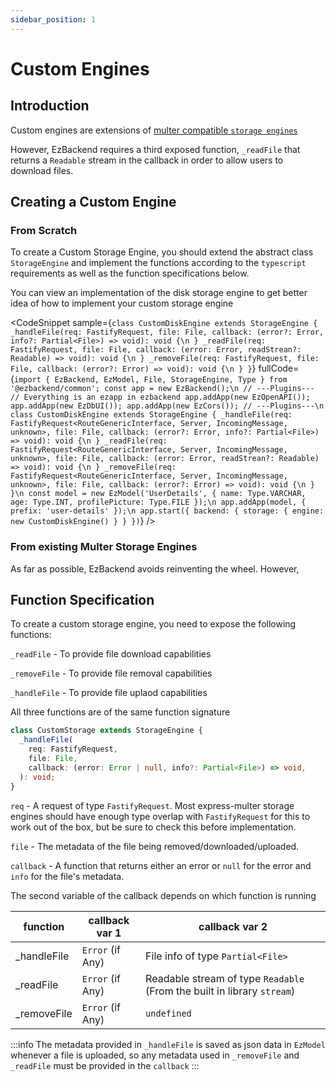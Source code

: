 ```yaml
---
sidebar_position: 1
---
```

# Custom Engines


## Introduction

Custom engines are extensions of [multer compatible `storage engines`](https://github.com/expressjs/multer/blob/master/StorageEngine.md)

However, EzBackend requires a third exposed function, `_readFile` that returns a `Readable` stream in the callback in order to allow users to download files.

## Creating a Custom Engine

### From Scratch

To create a Custom Storage Engine, you should extend the abstract class `StorageEngine` and implement the functions according to the `typescript` requirements as well as the function specifications below.

<!-- TODO: Provide link to actual storage engine implementation after merged into next/master -->

You can view an implementation of the disk storage engine to get better idea of how to implement your custom storage engine

<CodeSnippet
  sample={`class CustomDiskEngine extends StorageEngine {
  _handleFile(req: FastifyRequest, file: File, callback: (error?: Error, info?: Partial<File>) => void): void {\n
  }
  _readFile(req: FastifyRequest, file: File, callback: (error: Error, readStrean?: Readable) => void): void {\n
  }
  _removeFile(req: FastifyRequest, file: File, callback: (error?: Error) => void): void {\n
  }
}`}
  fullCode={`import { EzBackend, EzModel, File, StorageEngine, Type } from '@ezbackend/common';
const app = new EzBackend();\n
// ---Plugins---
// Everything is an ezapp in ezbackend
app.addApp(new EzOpenAPI());
app.addApp(new EzDbUI());
app.addApp(new EzCors());
// ---Plugins---\n
class CustomDiskEngine extends StorageEngine {
  _handleFile(req: FastifyRequest<RouteGenericInterface, Server, IncomingMessage, unknown>, file: File, callback: (error?: Error, info?: Partial<File>) => void): void {\n
  }
  _readFile(req: FastifyRequest<RouteGenericInterface, Server, IncomingMessage, unknown>, file: File, callback: (error: Error, readStrean?: Readable) => void): void {\n
  }
  _removeFile(req: FastifyRequest<RouteGenericInterface, Server, IncomingMessage, unknown>, file: File, callback: (error?: Error) => void): void {\n
  }
}\n
const model = new EzModel('UserDetails', {
  name: Type.VARCHAR,
  age: Type.INT,
  profilePicture: Type.FILE
});\n
app.addApp(model, { prefix: 'user-details' });\n
app.start({
  backend: {
    storage: {
      engine: new CustomDiskEngine()
    }
  }
})`}
/>

### From existing Multer Storage Engines

As far as possible, EzBackend avoids reinventing the wheel. However, 

## Function Specification

To create a custom storage engine, you need to expose the following functions:

`_readFile` - To provide file download capabilities

`_removeFile` - To provide file removal capabilities

`_handleFile` - To provide file uplaod capabilities

All three functions are of the same function signature

```ts
class CustomStorage extends StorageEngine {
  _handleFile(
    req: FastifyRequest,
    file: File,
    callback: (error: Error | null, info?: Partial<File>) => void,
  ): void;
}
```

`req` - A request of type `FastifyRequest`. Most express-multer storage engines should have enough type overlap with `FastifyRequest` for this to work out of the box, but be sure to check this before implementation.

`file` - The metadata of the file being removed/downloaded/uploaded.

`callback` - A function that returns either an error or `null` for the error and `info` for the file's metadata.

The second variable of the callback depends on which function is running

| function     | callback var 1   | callback var 2                                                          |
| ------------ | ---------------- | ----------------------------------------------------------------------- |
| \_handleFile | `Error` (if Any) | File info of type `Partial<File>`                                       |
| \_readFile   | `Error` (if Any) | Readable stream of type `Readable` (From the built in library `stream`) |
| \_removeFile | `Error` (if Any) | `undefined`                                                             |

:::info
The metadata provided in `_handleFile` is saved as json data in `EzModel` whenever a file is uploaded, so any metadata used in `_removeFile` and `_readFile` must be provided in the `callback`
:::
